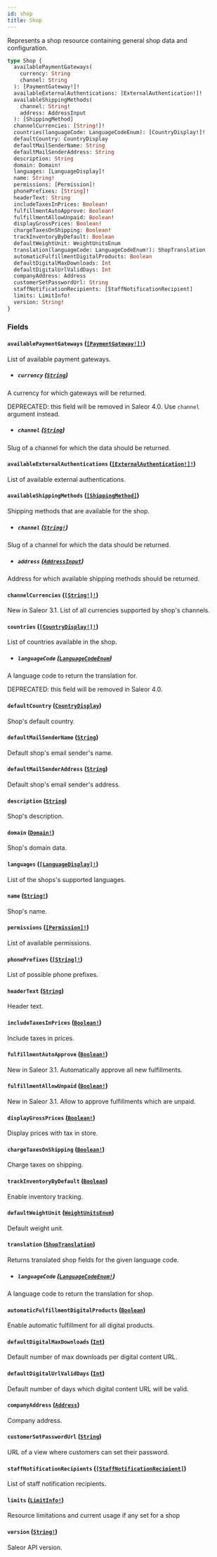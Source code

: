 ```yaml
---
id: shop
title: Shop
---
```


Represents a shop resource containing general shop data and configuration.

```graphql
type Shop {
  availablePaymentGateways(
    currency: String
    channel: String
  ): [PaymentGateway!]!
  availableExternalAuthentications: [ExternalAuthentication!]!
  availableShippingMethods(
    channel: String!
    address: AddressInput
  ): [ShippingMethod]
  channelCurrencies: [String!]!
  countries(languageCode: LanguageCodeEnum): [CountryDisplay!]!
  defaultCountry: CountryDisplay
  defaultMailSenderName: String
  defaultMailSenderAddress: String
  description: String
  domain: Domain!
  languages: [LanguageDisplay]!
  name: String!
  permissions: [Permission]!
  phonePrefixes: [String]!
  headerText: String
  includeTaxesInPrices: Boolean!
  fulfillmentAutoApprove: Boolean!
  fulfillmentAllowUnpaid: Boolean!
  displayGrossPrices: Boolean!
  chargeTaxesOnShipping: Boolean!
  trackInventoryByDefault: Boolean
  defaultWeightUnit: WeightUnitsEnum
  translation(languageCode: LanguageCodeEnum!): ShopTranslation
  automaticFulfillmentDigitalProducts: Boolean
  defaultDigitalMaxDownloads: Int
  defaultDigitalUrlValidDays: Int
  companyAddress: Address
  customerSetPasswordUrl: String
  staffNotificationRecipients: [StaffNotificationRecipient]
  limits: LimitInfo!
  version: String!
}
```

### Fields

#### `availablePaymentGateways` ([`[PaymentGateway!]!`](/developer/api-reference/objects/payment-gateway.mdx))

List of available payment gateways.

- ##### `currency` ([`String`](/developer/api-reference/scalars/string.mdx))

A currency for which gateways will be returned.

DEPRECATED: this field will be removed in Saleor 4.0. Use `channel` argument instead.

- ##### `channel` ([`String`](/developer/api-reference/scalars/string.mdx))

Slug of a channel for which the data should be returned.

#### `availableExternalAuthentications` ([`[ExternalAuthentication!]!`](/developer/api-reference/objects/external-authentication.mdx))

List of available external authentications.

#### `availableShippingMethods` ([`[ShippingMethod]`](/developer/api-reference/objects/shipping-method.mdx))

Shipping methods that are available for the shop.

- ##### `channel` ([`String!`](/developer/api-reference/scalars/string.mdx))

Slug of a channel for which the data should be returned.

- ##### `address` ([`AddressInput`](/developer/api-reference/inputs/address-input.mdx))

Address for which available shipping methods should be returned.

#### `channelCurrencies` ([`[String!]!`](/developer/api-reference/scalars/string.mdx))

New in Saleor 3.1. List of all currencies supported by shop's channels.

#### `countries` ([`[CountryDisplay!]!`](/developer/api-reference/objects/country-display.mdx))

List of countries available in the shop.

- ##### `languageCode` ([`LanguageCodeEnum`](/developer/api-reference/enums/language-code-enum.mdx))

A language code to return the translation for.

DEPRECATED: this field will be removed in Saleor 4.0.

#### `defaultCountry` ([`CountryDisplay`](/developer/api-reference/objects/country-display.mdx))

Shop's default country.

#### `defaultMailSenderName` ([`String`](/developer/api-reference/scalars/string.mdx))

Default shop's email sender's name.

#### `defaultMailSenderAddress` ([`String`](/developer/api-reference/scalars/string.mdx))

Default shop's email sender's address.

#### `description` ([`String`](/developer/api-reference/scalars/string.mdx))

Shop's description.

#### `domain` ([`Domain!`](/developer/api-reference/objects/domain.mdx))

Shop's domain data.

#### `languages` ([`[LanguageDisplay]!`](/developer/api-reference/objects/language-display.mdx))

List of the shops's supported languages.

#### `name` ([`String!`](/developer/api-reference/scalars/string.mdx))

Shop's name.

#### `permissions` ([`[Permission]!`](/developer/api-reference/objects/permission.mdx))

List of available permissions.

#### `phonePrefixes` ([`[String]!`](/developer/api-reference/scalars/string.mdx))

List of possible phone prefixes.

#### `headerText` ([`String`](/developer/api-reference/scalars/string.mdx))

Header text.

#### `includeTaxesInPrices` ([`Boolean!`](/developer/api-reference/scalars/boolean.mdx))

Include taxes in prices.

#### `fulfillmentAutoApprove` ([`Boolean!`](/developer/api-reference/scalars/boolean.mdx))

New in Saleor 3.1. Automatically approve all new fulfillments.

#### `fulfillmentAllowUnpaid` ([`Boolean!`](/developer/api-reference/scalars/boolean.mdx))

New in Saleor 3.1. Allow to approve fulfillments which are unpaid.

#### `displayGrossPrices` ([`Boolean!`](/developer/api-reference/scalars/boolean.mdx))

Display prices with tax in store.

#### `chargeTaxesOnShipping` ([`Boolean!`](/developer/api-reference/scalars/boolean.mdx))

Charge taxes on shipping.

#### `trackInventoryByDefault` ([`Boolean`](/developer/api-reference/scalars/boolean.mdx))

Enable inventory tracking.

#### `defaultWeightUnit` ([`WeightUnitsEnum`](/developer/api-reference/enums/weight-units-enum.mdx))

Default weight unit.

#### `translation` ([`ShopTranslation`](/developer/api-reference/objects/shop-translation.mdx))

Returns translated shop fields for the given language code.

- ##### `languageCode` ([`LanguageCodeEnum!`](/developer/api-reference/enums/language-code-enum.mdx))

A language code to return the translation for shop.

#### `automaticFulfillmentDigitalProducts` ([`Boolean`](/developer/api-reference/scalars/boolean.mdx))

Enable automatic fulfillment for all digital products.

#### `defaultDigitalMaxDownloads` ([`Int`](/developer/api-reference/scalars/int.mdx))

Default number of max downloads per digital content URL.

#### `defaultDigitalUrlValidDays` ([`Int`](/developer/api-reference/scalars/int.mdx))

Default number of days which digital content URL will be valid.

#### `companyAddress` ([`Address`](/developer/api-reference/objects/address.mdx))

Company address.

#### `customerSetPasswordUrl` ([`String`](/developer/api-reference/scalars/string.mdx))

URL of a view where customers can set their password.

#### `staffNotificationRecipients` ([`[StaffNotificationRecipient]`](/developer/api-reference/objects/staff-notification-recipient.mdx))

List of staff notification recipients.

#### `limits` ([`LimitInfo!`](/developer/api-reference/objects/limit-info.mdx))

Resource limitations and current usage if any set for a shop

#### `version` ([`String!`](/developer/api-reference/scalars/string.mdx))

Saleor API version.
